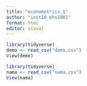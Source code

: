 ```yaml
---
title: "econometrics_1"
author: "inst10_ehs1901"
format: html
editor: visual
---
```


```r
library(tidyverse)
demo <- read_csv("demo.csv")
View(demo)
```

```r
library(tidyverse)
nama <- read_csv("nama.csv")
View(nama)
```
